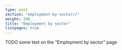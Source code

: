 ---
type: post
section: "employment-by-sector//"
weight: 200
title: "Employment by sector"
listpages: true
---

TODO some text on the "Employment by sector" page
